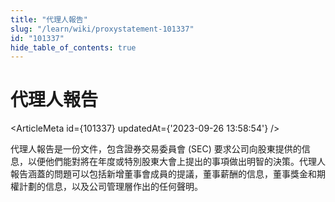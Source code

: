 ```yaml
---
title: "代理人報告"
slug: "/learn/wiki/proxystatement-101337"
id: "101337"
hide_table_of_contents: true
---
```



# 代理人報告

<ArticleMeta id={101337} updatedAt={'2023-09-26 13:58:54'} />
<div className='border-solid border-b border-t-0 my-4 border-[var(--ifm-color-gray-300)]' />

代理人報告是一份文件，包含證券交易委員會 (SEC) 要求公司向股東提供的信息，以便他們能對將在年度或特別股東大會上提出的事項做出明智的決策。代理人報告涵蓋的問題可以包括新增董事會成員的提議，董事薪酬的信息，董事獎金和期權計劃的信息，以及公司管理層作出的任何聲明。
